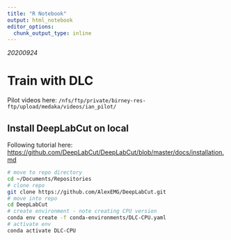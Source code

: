 ```yaml
---
title: "R Notebook"
output: html_notebook
editor_options: 
  chunk_output_type: inline
---
```


*20200924* 

# Train with DLC

Pilot videos here: `/nfs/ftp/private/birney-res-ftp/upload/medaka/videos/ian_pilot/`

## Install DeepLabCut on local

Following tutorial here: <https://github.com/DeepLabCut/DeepLabCut/blob/master/docs/installation.md>

```bash
# move to repo directory
cd ~/Documents/Repositories
# clone repo
git clone https://github.com/AlexEMG/DeepLabCut.git
# move into repo
cd DeepLabCut
# create environment - note creating CPU version
conda env create -f conda-environments/DLC-CPU.yaml
# activate env
conda activate DLC-CPU

```

